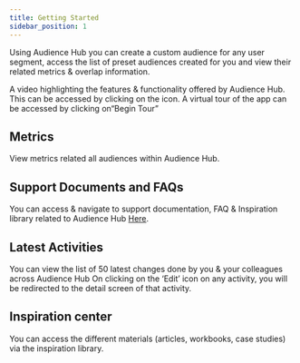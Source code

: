 ```yaml
---
title: Getting Started
sidebar_position: 1
---
```


<head>
  <title>Audience Hub</title>
  <meta
    name="description"
    content="Once an app is created by the Ionic CLI, the next step is to start building out features and components. Learn how to create scaffolding for Ionic web apps."
  />
</head>

Using Audience Hub you can create a custom audience for any user segment, access the list of preset audiences created for you and view their related metrics & overlap information.

A video highlighting the features & functionality offered by Audience Hub. This can be accessed by clicking on the icon. A virtual tour of the app can be accessed by clicking on“Begin Tour”

## Metrics

View metrics related all audiences within Audience Hub.

## Support Documents and FAQs

You can access & navigate to support documentation, FAQ & Inspiration library related to Audience Hub [Here](https://support.vue.ai/docs/Audience%20Hub/Audience%20listing).

## Latest Activities

You can view the list of 50 latest changes done by you & your colleagues across Audience Hub
On clicking on the ‘Edit’ icon on any activity, you will be redirected to the detail screen of that activity.

## Inspiration center

You can access the different materials (articles, workbooks, case studies) via the inspiration library.
